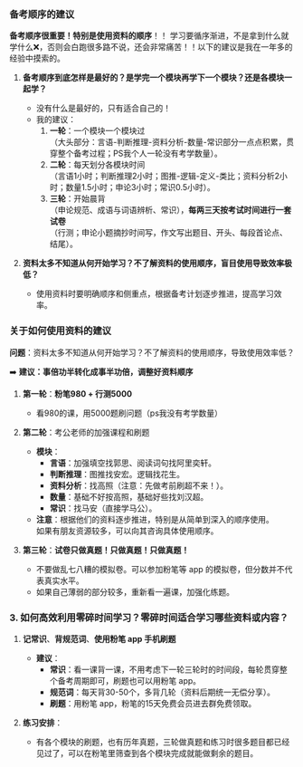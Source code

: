 ### 备考顺序的建议

**备考顺序很重要！**特别是**使用资料的顺序**！！
学习要循序渐进，不是拿到什么就学什么❌，否则会白跑很多路不说，还会非常痛苦！！以下的建议是我在一年多的经验中摸索的。

1. **备考顺序到底怎样是最好的？是学完一个模块再学下一个模块？还是各模块一起学？**
   - 没有什么是最好的，只有适合自己的！
   - 我的建议：
     1. **一轮**：一个模块一个模块过  
        （大头部分：言语-判断推理-资料分析-数量-常识部分一点点积累，贯穿整个备考过程；PS我个人一轮没有考学数量）。
     2. **二轮**：每天划分各模块时间  
        （言语1小时；判断推理2小时；图推-逻辑-定义-类比；资料分析2小时；数量1.5小时；申论3小时；常识0.5小时）。
     3. **三轮**：开始晨背  
        （申论规范、成语与词语辨析、常识），**每两三天按考试时间进行一套试卷**  
        （行测；申论小题摘抄时间写，作文写出题目、开头、每段首论点、结尾）。

2. **资料太多不知道从何开始学习？不了解资料的使用顺序，盲目使用导致效率极低？**
   - 使用资料时要明确顺序和侧重点，根据备考计划逐步推进，提高学习效率。


### 关于如何使用资料的建议

**问题**：资料太多不知道从何开始学习？不了解资料的使用顺序，导致使用效率低？

➡️ **建议：事倍功半转化成事半功倍，调整好资料顺序**

1. **第一轮**：**粉笔980 + 行测5000**
   - 看980的课，用5000题刷问题（ps我没有考学数量）  
   
2. **第二轮**：考公老师的加强课程和刷题  
   - **模块**：
     - **言语**：加强填空找郭思、阅读词句找阿里奕轩。
     - **判断推理**：图推找安宏。逻辑找花生。
     - **资料分析**：找高照（注意：先做考前刷超不来！）。
     - **数量**：基础不好按高照，基础好些找刘汉超。
     - **常识**：找马安（直接学马公）。
   - **注意**：根据他们的资料逐步推进，特别是从简单到深入的顺序使用。  
     如果有朋友资源较多，可以向其咨询具体使用顺序。

3. **第三轮**：**试卷只做真题！只做真题！只做真题！**
   - 不要做乱七八糟的模拟卷。可以参加粉笔等 app 的模拟卷，但分数并不代表真实水平。
   - 如果自己薄弱的部分较多，重新看一遍课，加强化练题。


### 3. 如何高效利用零碎时间学习？零碎时间适合学习哪些资料或内容？

1. **记常识**、**背规范词**、**使用粉笔 app 手机刷题**
   - **建议**：
     - **常识**：看一课背一课，不用考虑下一轮三轮时的时间段，每轮贯穿整个备考周期即可，刷题也可以用粉笔 app。
     - **规范词**：每天背30-50个，多背几轮（资料后期统一无偿分享）。
     - **刷题**：用粉笔 app，粉笔的15天免费会员进去群免费领取。

2. **练习安排**：
   - 有各个模块的刷题，也有历年真题，三轮做真题和练习时很多题目都已经见过了，可以在粉笔里筛查到各个模块完成就能做剩余的题目。



